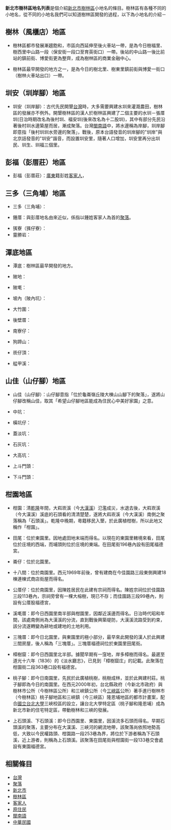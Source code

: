{{Unreferenced |time=2011-03-06T10:38:26+00:00 }}
{{Expand|time=2016-11-23T16:42:21+00:00}}
'''新北市樹林區地名列表'''是個介紹[[新北市|新北市]][[樹林區|樹林區]]小地名的條目。樹林區有各種不同的小地名，從不同的小地名我們可以知道樹林區開發的過程，以下為小地名的介紹－

== 樹林（風櫃店）地區 ==
* 樹林區都市發展漸趨飽和，市區向西延伸至後火車站一帶，是為今日樹福里、樹西里中山路一段（保安街一段口至育英街口）一帶。後站的中山路一後比前站的鎮前街、博愛街更為整齊，成為樹林區的商業金融中心。

* 樹林區最早開發的地方之一，是為今日的樹北里、樹東里鎮前街與博愛一街口（樹林火車站出口）一帶。

==  圳安（圳岸腳）地區 ==
* 圳安（圳岸腳）：古代先民開墾[[台灣|台灣]]時，大多需要興建水圳來灌溉農田，樹林區的發展亦不例外。開墾樹林區的漢人於樹林區興建了二個主要的水圳－張厝圳(日治時期改名為後村圳、福安圳(後來改名為十二股圳)，其中有部分先民沿著後村圳水邊築屋而居，漸成聚落。台灣[[閩南語|閩南語]]中，將水邊稱為岸腳，圳岸腳即意指「後村圳圳水旁邊的聚落」，戰後，原本台語發音的圳岸腳的"圳岸"與北京話發音的"圳安"諧音，而設置圳安里，隨著人口增加，圳安里再分出圳民、圳生、圳福三個里。

==  彭福（彭厝莊）地區 ==
* 彭福（彭厝莊）：[[廣東|廣東]]籍彭姓[[客家人|客家人]]，

==  三多（三角埔）地區 ==
* 三多（三角埔）：

* 鍾厝：與彭厝地名由來近似，係指以鍾姓客家人為首的[[聚落|聚落]]。

* 獇寮（獇仔寮）：
* 靈勝岩：

==  潭底地區 ==
* 潭底：樹林區最早開發的地方。

* 陂地：

* 陂墘：

* 坡內（陂內坑）：

* 大竹圍：

* 後壁厝：

* 南寮仔：

* 狗蹄山：

* 崁仔頂：

* 艋甲溪：
==  山佳（山仔腳）地區 ==
* 山佳（山仔腳）：山仔腳意指「位於龜崙嶺丘陵大棟山山腳下的聚落」，遂將山仔腳改稱山佳，取其「希望山仔腳地區能成為住民心中美好家園」之意。

* 中坑：

* 橫坑仔：

* 蓋淡坑：

* 石灰坑：

* 大高坑：

* 上斗門頭：

* 下斗門頭：

==  柑園地區 ==
* 柑園：清[[乾隆|乾隆]]年間，大嵙崁溪（今[[大漢溪|大漢溪]]）氾濫成災，水退去後，大嵙崁溪（今大漢溪）溪底的石頭看的清清楚楚，遂將大嵙崁溪（今大漢溪）南側之聚落稱為「石頭溪」。乾隆中晚期，粵籍移民入墾，於此廣植柑樹，所以此地又稱作「柑園」。

* 田尾：位於東園里。因地處田地末端而得名。以現在的東園里轄境來看，田尾位於庄境的西端，而埔頭則位於庄境的東端。在田尾街196巷內設有田尾福德宮。

* 崙仔：位於北園里。

* 十八間：位於南園里。西元1969年前後，曾有建商在今佳園路三段東側興建18棟連棟式商店街屋而得名。

* 公厝仔：位於南園里，因陳姓居民在此建有宗祠而得名。陳姓宗祠位於佳園路三段113巷內，宗祠旁曾有一棵大榕樹，現已不存；而佳園路三段99巷內，則設有公厝股福德宮，

* 溪墘厝：即今日西園里南半部與柑園里，因鄰近溪邊而得名。日治時代昭和年間，該處南側尚為大漢溪的分流，直到戰後興築堤防，大漢溪流路受到約束，該分流遂轉變為耕地或建地的土地利用。

* 三塊厝：即今日北園里，與東園里的極小部分，最早來此開發的漢人於此興建三間房屋，後人稱為「三塊厝」。三塊厝福德祠位於東園里田尾街。

* 樟樹窟：即今日西園里北半部。據聞早期有一窪地，岸多樟樹而得名。最遲至道光十六年（1836）的《淡水廳志》，已見到「樟樹窟庄」的記載。此聚落在柑園街二段363巷口設有福德宮。

* 桃子腳：即今日南園里，先民於此廣植桃樹，桃樹成林，並於此興建村莊。桃子腳即為今日的南園里。在西元2000年初，台北縣政府（今新北市政府）與樹林市公所（今樹林區公所）和三峽鎮公所（今[[三峽區|三峽區]]公所）著手進行樹林市（今樹林區）桃子腳地區和三峽鎮（今三峽區）隆恩埔地區的都市計畫案，配合[[國立台北大學|國立台北大學]]三峽校區的設立，讓台北大學特定區（桃子腳和隆恩埔）成為新北市新的住宅特定區，帶動樹林和三峽的發展。

* 上石頭溪、下石頭溪：即今日西園里、東園里，因溪流多石頭而得名。早期石頭溪的聚落，主要分布在大漢溪、三峽河的網流地帶，該聚落尚依照地勢高低，大致以今民權路頭、柑園路一段253巷為界，將位於下游者稱為下石頭溪，近上游者，則稱為上石頭溪。該聚落在田尾街與柑園街一段133巷交會處設有東園福德宮。

==  相關條目 ==
* [[台灣|台灣]]
* [[聚落|聚落]]
* [[新北市|新北市]]
* [[樹林區|樹林區]]
* [[客家人|客家人]]
* [[原住民|原住民]]
* [[閩南語|閩南語]]
* [[中華民國|中華民國]]